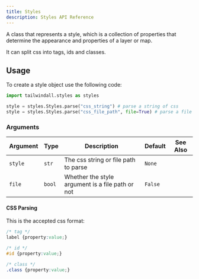 ---
title: Styles
description: Styles API Reference
---

A class that represents a style, which is a collection of properties that determine the appearance and properties of a layer or map.

It can split css into tags, ids and classes.

## Usage

To create a style object use the following code:

```python
import tailwindall.styles as styles

style = styles.Styles.parse("css_string") # parse a string of css
style = styles.Styles.parse("css_file_path", file=True) # parse a file of css
```

### Arguments

| Argument | Type   | Description                                      | Default | See Also |
|----------|--------|--------------------------------------------------|---------|----------|
| `style`  | `str`  | The css string or file path to parse             | `None`  |          |
| `file`   | `bool` | Whether the style argument is a file path or not | `False` |          |

#### CSS Parsing

This is the accepted css format:

```css
/* tag */
label {property:value;}

/* id */
#id {property:value;}

/* class */
.class {property:value;}
```